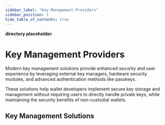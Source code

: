 ```yaml
---
sidebar_label: "Key Management Providers"
sidebar_position: 3
hide_table_of_contents: true
---
```


**directory placeholder**

# Key Management Providers

Modern key management solutions provide enhanced security and user experience by leveraging external key managers, hardware security modules, and advanced authentication methods like passkeys.

These solutions help wallet developers implement secure key storage and management without requiring users to directly handle private keys, while maintaining the security benefits of non-custodial wallets.

## Key Management Solutions
